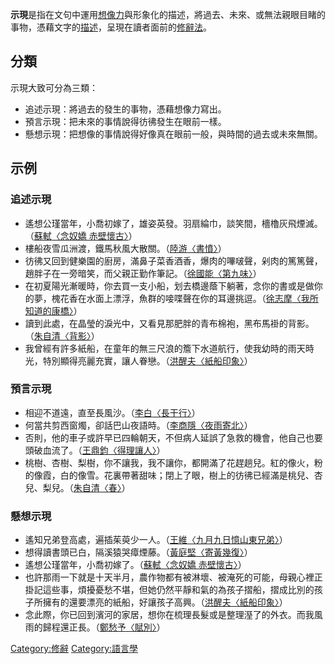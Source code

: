 {{otheruses|示現 (佛教)}}
{{Unreferenced |time=2009-05-12T09:01:12+00:00 }}
'''示現'''是指在文句中運用[[想像力|想像力]]與形象化的描述，將過去、未來、或無法親眼目睹的事物，憑藉文字的[[世界观#世界觀和認知哲學|描述]]，呈現在讀者面前的[[修辭法|修辭法]]。

== 分類 ==
示現大致可分為三類：
* 追述示現：將過去的發生的事物，憑藉想像力寫出。
* 預言示現：把未來的事情說得彷彿發生在眼前一樣。
* 懸想示現：把想像的事情說得好像真在眼前一般，與時間的過去或未來無關。

== 示例 ==
=== 追述示現 ===
*遙想公瑾當年，小喬初嫁了，雄姿英發。羽扇綸巾，談笑間，檣櫓灰飛煙滅。（[[蘇軾|蘇軾]][[〈念奴嬌_赤壁懷古〉|〈念奴嬌 赤壁懷古〉]]）
*樓船夜雪瓜洲渡，鐵馬秋風大散關。（[[陸游|陸游]][[〈書憤〉|〈書憤〉]]）
*彷彿又回到健樂園的廚房，滿鼻子菜香酒香，爆肉的嗶啵聲，剁肉的篤篤聲，趙胖子在一旁暗笑，而父親正勤作筆記。（[[徐國能|徐國能]][[〈第九味〉|〈第九味〉]]） 
* 在初夏陽光漸暖時，你去買一支小船，划去橋邊蔭下躺著，念你的書或是做你的夢，槐花香在水面上漂浮，魚群的唼喋聲在你的耳邊挑逗。（[[徐志摩|徐志摩]][[〈我所知道的康橋〉|〈我所知道的康橋〉]]）
* 讀到此處，在晶瑩的淚光中，又看見那肥胖的青布棉袍，黑布馬褂的背影。（[[朱自清|朱自清]][[〈背影〉|〈背影〉]]）
* 我曾經有許多紙船，在童年的無三尺浪的簷下水道航行，使我幼時的雨天時光，特別顯得亮麗充實，讓人眷戀。（[[洪醒夫|洪醒夫]][[〈紙船印象〉|〈紙船印象〉]]）

=== 預言示現 ===
* 相迎不道遠，直至長風沙。（[[李白|李白]][[〈長干行〉|〈長干行〉]]）
* 何當共剪西窗燭，卻話巴山夜語時。（[[李商隱|李商隱]][[〈夜雨寄北〉|〈夜雨寄北〉]]）
* 否則，他的車子或許早已四輪朝天，不但病人延誤了急救的機會，他自己也要頭破血流了。（[[王鼎鈞|王鼎鈞]][[〈得理讓人〉|〈得理讓人〉]]）
* 桃樹、杏樹、梨樹，你不讓我，我不讓你，都開滿了花趕趟兒。紅的像火，粉的像霞，白的像雪。花裏帶著甜味；閉上了眼，樹上的彷彿已經滿是桃兒、杏兒、梨兒。（[[朱自清|朱自清]][[〈春〉|〈春〉]]）

=== 懸想示現 ===
* 遙知兄弟登高處，遍插茱萸少一人。（[[王維|王維]][[〈九月九日憶山東兄弟〉|〈九月九日憶山東兄弟〉]]）
* 想得讀書頭已白，隔溪猿哭瘴煙藤。（[[黃庭堅|黃庭堅]][[〈寄黃幾復〉|〈寄黃幾復〉]]）
*遙想公瑾當年，小喬初嫁了。（[[蘇軾|蘇軾]][[〈念奴嬌_赤壁懷古〉|〈念奴嬌 赤壁懷古〉]]）
* 也許那雨一下就是十天半月，農作物都有被淋壞、被淹死的可能，母親心裡正掛記這些事，煩擾憂愁不堪，但她仍然平靜和氣的為孩子摺船，摺成比別的孩子所擁有的還要漂亮的紙船，好讓孩子高興。（[[洪醒夫|洪醒夫]][[〈紙船印象〉|〈紙船印象〉]]）
* 念此際，你已回到濱河的家居，想你在梳理長髮或是整理溼了的外衣。而我風雨的歸程還正長。（[[鄭愁予|鄭愁予]][[〈賦別〉|〈賦別〉]]）

{{修辭方法}}

[[Category:修辭|Category:修辭]]
[[Category:語言學|Category:語言學]]